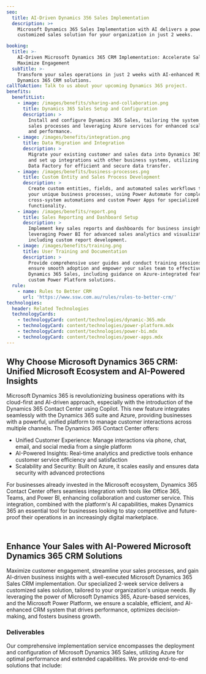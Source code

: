 ```yaml
---
seo:
  title: AI-Driven Dynamics 356 Sales Implementation
  description: >+
    Microsoft Dynamics 365 Sales Implementation with AI delivers a powerful,
    customized sales solution for your organization in just 2 weeks.

booking:
  title: >-
    AI-Driven Microsoft Dynamics 365 CRM Implementation: Accelerate Sales &
    Maximize Engagement
  subTitle: >-
    Transform your sales operations in just 2 weeks with AI-enhanced Microsoft
    Dynamics 365 CRM solutions.
callToAction: Talk to us about your upcoming Dynamics 365 project.
benefits:
  benefitList:
    - image: /images/benefits/sharing-and-collaboration.png
      title: Dynamics 365 Sales Setup and Configuration
      description: >
        Install and configure Dynamics 365 Sales, tailoring the system to your
        sales processes and leveraging Azure services for enhanced scalability
        and performance.
    - image: /images/benefits/integration.png
      title: Data Migration and Integration
      description: >
        Migrate your existing customer and sales data into Dynamics 365 Sales
        and set up integrations with other business systems, utilizing Azure
        Data Factory for efficient and secure data transfer.
    - image: /images/benefits/business-processes.png
      title: Custom Entity and Sales Process Development
      description: >
        Create custom entities, fields, and automated sales workflows to match
        your unique business processes, using Power Automate for complex,
        cross-system automations and custom Power Apps for specialized
        functionality.
    - image: /images/benefits/report.png
      title: Sales Reporting and Dashboard Setup
      description: >
        Implement key sales reports and dashboards for business insights,
        leveraging Power BI for advanced sales analytics and visualizations,
        including custom report development.
    - image: /images/benefits/training.png
      title: User Training and Documentation
      description: >
        Provide comprehensive user guides and conduct training sessions to
        ensure smooth adoption and empower your sales team to effectively use
        Dynamics 365 Sales, including guidance on Azure-integrated features and
        custom Power Platform solutions.
  rule:
    - name: Rules to Better CRM
      url: 'https://www.ssw.com.au/rules/rules-to-better-crm/'
technologies:
  header: Related Technologies
  technologyCards:
    - technologyCard: content/technologies/dynamic-365.mdx
    - technologyCard: content/technologies/power-platform.mdx
    - technologyCard: content/technologies/power-bi.mdx
    - technologyCard: content/technologies/power-apps.mdx
---
```


## Why Choose Microsoft Dynamics 365 CRM: Unified Microsoft Ecosystem and AI-Powered Insights

Microsoft Dynamics 365 is revolutionizing business operations with its cloud-first and AI-driven approach, especially with the introduction of the Dynamics 365 Contact Center using Copilot. This new feature integrates seamlessly with the Dynamics 365 suite and Azure, providing businesses with a powerful, unified platform to manage customer interactions across multiple channels. The Dynamics 365 Contact Center offers:

* Unified Customer Experience: Manage interactions via phone, chat, email, and social media from a single platform
* AI-Powered Insights: Real-time analytics and predictive tools enhance customer service efficiency and satisfaction
* Scalability and Security: Built on Azure, it scales easily and ensures data security with advanced protections

For businesses already invested in the Microsoft ecosystem, Dynamics 365 Contact Center offers seamless integration with tools like Office 365, Teams, and Power BI, enhancing collaboration and customer service. This integration, combined with the platform's AI capabilities, makes Dynamics 365 an essential tool for businesses looking to stay competitive and future-proof their operations in an increasingly digital marketplace.

\
Enhance Your Sales with AI-Powered Microsoft Dynamics 365 CRM Solutions
-----------------------------------------------------------------------

Maximize customer engagement, streamline your sales processes, and gain AI-driven business insights with a well-executed Microsoft Dynamics 365 Sales CRM implementation. Our specialized 2-week service delivers a customized sales solution, tailored to your organization's unique needs. By leveraging the power of Microsoft Dynamics 365, Azure-based services, and the Microsoft Power Platform, we ensure a scalable, efficient, and AI-enhanced CRM system that drives performance, optimizes decision-making, and fosters business growth.

<VideoEmbed url="https://www.youtube.com/watch?v=UeKSBD7i3RI&t=61s" caption="Introducing Microsoft Dynamics 365 Contact Center (2 mins)" />

<VideoEmbed url="https://www.youtube.com/watch?v=3nkO8BxG8Sc" caption="Every client deserves a Team! Link Microsoft Teams with your CRM (4 mins)" />

### Deliverables

Our comprehensive implementation service encompasses the deployment and configuration of Microsoft Dynamics 365 Sales, utilizing Azure for optimal performance and extended capabilities. We provide end-to-end solutions that include:
